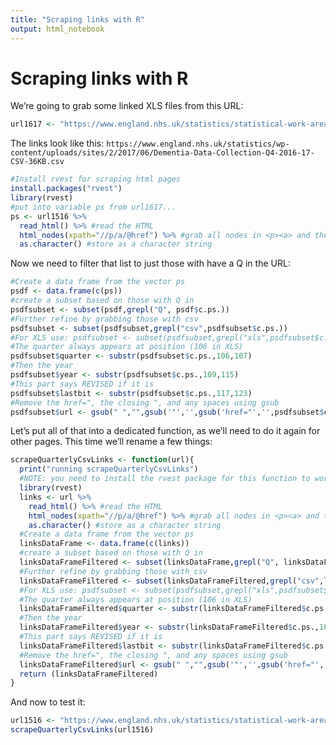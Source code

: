 ```yaml
---
title: "Scraping links with R"
output: html_notebook
---
```


# Scraping links with R

We're going to grab some linked XLS files from this URL: 

```r
url1617 <- "https://www.england.nhs.uk/statistics/statistical-work-areas/dementia/dementia-assessment-and-referral-2016-17/"
```

The links look like this: `https://www.england.nhs.uk/statistics/wp-content/uploads/sites/2/2017/06/Dementia-Data-Collection-Q4-2016-17-CSV-36KB.csv`

```r
#Install rvest for scraping html pages
install.packages("rvest")
library(rvest)
#put into variable ps from url1617...
ps <- url1516 %>%
  read_html() %>% #read the HTML 
  html_nodes(xpath="//p/a/@href") %>% #grab all nodes in <p><a> and the href attributes
  as.character() #store as a character string
```

Now we need to filter that list to just those with have a Q in the URL:

```r
#Create a data frame from the vector ps
psdf <- data.frame(c(ps))
#create a subset based on those with Q in
psdfsubset <- subset(psdf,grepl("Q", psdf$c.ps.))
#Further refine by grabbing those with csv
psdfsubset <- subset(psdfsubset,grepl("csv",psdfsubset$c.ps.))
#For XLS use: psdfsubset <- subset(psdfsubset,grepl("xls",psdfsubset$c.ps.))
#The quarter always appears at position (106 in XLS)
psdfsubset$quarter <- substr(psdfsubset$c.ps.,106,107)
#Then the year
psdfsubset$year <- substr(psdfsubset$c.ps.,109,115)
#This part says REVISED if it is
psdfsubset$lastbit <- substr(psdfsubset$c.ps.,117,123)
#Remove the href=", the closing ", and any spaces using gsub
psdfsubset$url <- gsub(" ","",gsub('"','',gsub('href="','',psdfsubset$c.ps.)))
```

Let's put all of that into a dedicated function, as we'll need to do it again for other pages. This time we'll rename a few things:

```r
scrapeQuarterlyCsvLinks <- function(url){
  print("running scrapeQuarterlyCsvLinks")
  #NOTE: you need to install the rvest package for this function to work
  library(rvest)
  links <- url %>%
    read_html() %>% #read the HTML 
    html_nodes(xpath="//p/a/@href") %>% #grab all nodes in <p><a> and the href attributes
    as.character() #store as a character string
  #Create a data frame from the vector ps
  linksDataFrame <- data.frame(c(links))
  #create a subset based on those with Q in
  linksDataFrameFiltered <- subset(linksDataFrame,grepl("Q", linksDataFrame$c.ps.))
  #Further refine by grabbing those with csv
  linksDataFrameFiltered <- subset(linksDataFrameFiltered,grepl("csv",linksDataFrameFiltered$c.ps.))
  #For XLS use: psdfsubset <- subset(psdfsubset,grepl("xls",psdfsubset$c.ps.))
  #The quarter always appears at position (106 in XLS)
  linksDataFrameFiltered$quarter <- substr(linksDataFrameFiltered$c.ps.,106,107)
  #Then the year
  linksDataFrameFiltered$year <- substr(linksDataFrameFiltered$c.ps.,109,115)
  #This part says REVISED if it is
  linksDataFrameFiltered$lastbit <- substr(linksDataFrameFiltered$c.ps.,117,123)
  #Remove the href=", the closing ", and any spaces using gsub
  linksDataFrameFiltered$url <- gsub(" ","",gsub('"','',gsub('href="','',linksDataFrameFiltered$c.ps.)))
  return (linksDataFrameFiltered)
}
```

And now to test it:


```r
url1516 <- "https://www.england.nhs.uk/statistics/statistical-work-areas/dementia/dementia-assessment-and-referral-2015-16/"
scrapeQuarterlyCsvLinks(url1516)
```
